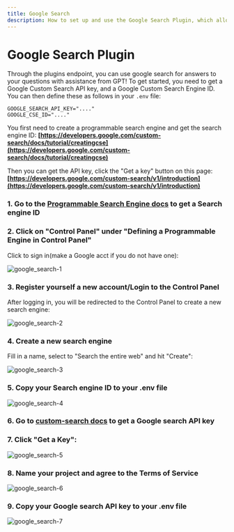 ```yaml
---
title: Google Search
description: How to set up and use the Google Search Plugin, which allows you to query Google with GPT's help.
---
```


# Google Search Plugin
Through the plugins endpoint, you can use google search for answers to your questions with assistance from GPT! To get started, you need to get a Google Custom Search API key, and a Google Custom Search Engine ID. You can then define these as follows in your `.env` file:  
```env  
GOOGLE_SEARCH_API_KEY="...."  
GOOGLE_CSE_ID="...."  
```  
  
You first need to create a programmable search engine and get the search engine ID: **[https://developers.google.com/custom-search/docs/tutorial/creatingcse](https://developers.google.com/custom-search/docs/tutorial/creatingcse)**  
  
Then you can get the API key, click the "Get a key" button on this page: **[https://developers.google.com/custom-search/v1/introduction](https://developers.google.com/custom-search/v1/introduction)**

### 1\. Go to the [Programmable Search Engine docs](https://developers.google.com/custom-search/docs/tutorial/creatingcse) to get a Search engine ID



### 2\. Click on "Control Panel" under "Defining a Programmable Engine in Control Panel"


Click to sign in(make a Google acct if you do not have one):

![google_search-1](https://github.com/danny-avila/LibreChat/assets/32828263/51db1a90-c2dc-493c-b32c-821257c27b4e)


### 3\. Register yourself a new account/Login to the Control Panel


After logging in, you will be redirected to the Control Panel to create a new search engine:

![google_search-2](https://github.com/danny-avila/LibreChat/assets/32828263/152cfe7c-4796-49c6-9160-92cddf38f1c8)


### 4\. Create a new search engine


Fill in a name, select to "Search the entire web" and hit "Create":

![google_search-3](https://github.com/danny-avila/LibreChat/assets/32828263/c63441fc-bdb2-4086-bb7a-fcbe3d67aef9)


### 5\. Copy your Search engine ID to your .env file

![google_search-4](https://github.com/danny-avila/LibreChat/assets/32828263/e03b5c79-87e5-4a68-b83e-61faf4f2f718)


### 6\. Go to [custom-search docs](https://developers.google.com/custom-search/v1/introduction) to get a Google search API key


### 7\. Click "Get a Key":

![google_search-5](https://github.com/danny-avila/LibreChat/assets/32828263/2b93a2f9-5ed2-4794-96a8-a114e346a602)


### 8\. Name your project and agree to the Terms of Service

![google_search-6](https://github.com/danny-avila/LibreChat/assets/32828263/82c9c3ef-7363-40cd-a89e-fc45088e4c86)


### 9\. Copy your Google search API key to your .env file

![google_search-7](https://github.com/danny-avila/LibreChat/assets/32828263/8170206a-4ba6-40e3-b20e-bdbac21d6695)
